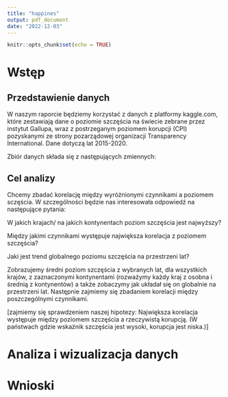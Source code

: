---
title: "happines"
output: pdf_document
date: "2022-12-03"
---
\renewcommand{\contentsname}{Spis treści}

```{r setup, include=FALSE}
knitr::opts_chunk$set(echo = TRUE)
```

\tableofcontents

# Wstęp

## Przedstawienie danych
W naszym raporcie będziemy korzystać z danych z platformy kaggle.com, które zestawiają dane o poziomie szczęścia na świecie zebrane przez instytut Gallupa, wraz z postrzeganym poziomem korupcji (CPI) pozyskanymi ze strony pozarządowej organizacji Transparency International. Dane dotyczą lat 2015-2020.

Zbiór danych składa się z następujących zmiennych:

\begin{itemize}
\item \textbf{Poziom szczęścia} - średnia odpowiedzi na pytanie dotyczące oceny życia z ankiety Gallup World Poll (GWP).
\item \textbf{Państwo} - nazwa państwa do którego odnoszą się pozostałe dane.
\item \textbf{Kontynent} - kontynent na którym znajduje się dane państwo.
\item \textbf{Rok} - rok z którego pochodzą zebrane dane.
\item \textbf{PKB na jednego mieszkańca} - szacowany zakres, w jakim PKB na mieszkańca przyczynia się do obliczenia poziomu szczęścia. Jest to stosunek wartości PKB w cenach bieżących do liczby ludności danego obszaru.
\item \textbf{Rodzina} - szacowany stopień, w jakim rodzina przyczynia się do obliczenia poziomu szczęścia. Jest to średnia odpowiedzi w danym kraju, na pytanie GWP "Czy będąc w potrzebie, możesz zawsze liczyć na krewnych bądź przyjaciół?".
\item \textbf{Zdrowie} - szacowany stopień, w jakim zdrowie (oczekiwana długość życia) przyczynia się do obliczenia poziomu szczęścia. Estymowana długość życia, obliczana na podstawie danych Światowej Organizacji Zdrowia.
\item \textbf{Wolność} - szacowany stopień, w jakim wolność przyczynia się do obliczenia poziomu szczęścia. Uśredniona odpowiedź na pytanie GWP "Czy jesteś usatysfakcjonowany z poziomu wolności wyboru, do tego co chcesz robić w swoim życiu?"
\item \textbf{Szczodrość} - szacowany stopień, w jakim szczodrość przyczynia się do obliczenia poziomu szczęścia. Równa residuum z regresji średniej krajowej odpowiedzi na pytanie GWP "Czy w ostatnim miesiącu przekazałeś pieniądze na cele charytatywne?" Przeliczonym w stosunku do PKB na osobę.
\item \textbf{Zaufanie do rządu} - szacowany stopień, w jakim zaufanie do rządu przyczynia się do obliczenia poziomu szczęścia. Średnia odpowiedź na pytania "Czy korupcja jest rozpowszechniona w rządzie?" oraz "Czy korupcja jest rozpowszechniona w przedsiębiorstwach?". W przypadku braku danych dotyczących korupcji w rządzie, jako ogólną miarę postrzegania korupcji stosuje się percepcję korupcji w biznesie.
\end{itemize}




## Cel analizy
Chcemy zbadać korelację między wyróżnionymi czynnikami a poziomem sczęścia. W szczególności będzie nas interesowała odpowiedź na następujące pytania:

W jakich krajach/ na jakich kontynentach poziom szczęścia jest najwyższy?

Między jakimi czynnikami występuje największa korelacja z poziomem szczęścia?

Jaki jest trend globalnego poziomu szczęścia na przestrzeni lat?

Zobrazujemy średni poziom szczęścia z wybranych lat, dla wszystkich krajów, z zaznaczonymi kontynentami (rozważymy każdy kraj z osobna i średnią z kontynentów) a także zobaczymy jak układał się on globalnie na przestrzeni lat. Następnie zajmiemy się zbadaniem korelacji między poszczególnymi czynnikami.

[zajmiemy się sprawdzeniem naszej hipotezy: 
Największa korelacja występuje między poziomem szczęścia a rzeczywistą korupcją. (W państwach gdzie wskaźnik szczęścia jest wysoki, korupcja jest niska.)]

# Analiza i wizualizacja danych




# Wnioski
